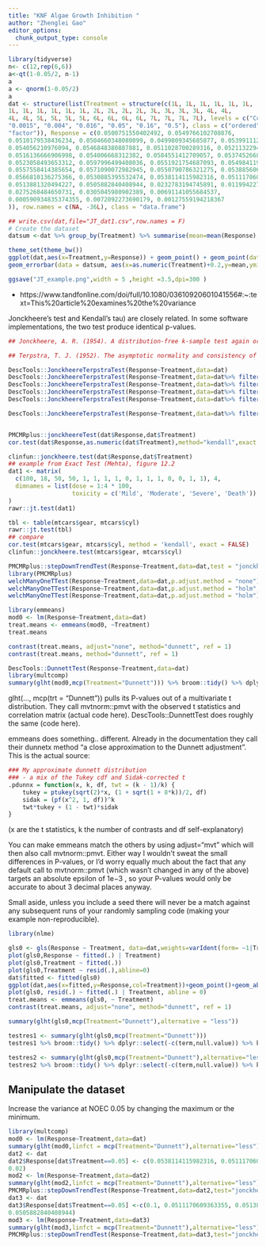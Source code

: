 ```yaml
---
title: "KNF Algae Growth Inhibition "
author: "Zhenglei Gao"
editor_options: 
  chunk_output_type: console
---
```



```r
library(tidyverse)
n<- c(12,rep(6,6))
a<-qt(1-0.05/2, n-1)
a
a <- qnorm(1-0.05/2)
a
dat <- structure(list(Treatment = structure(c(1L, 1L, 1L, 1L, 1L, 1L, 
1L, 1L, 1L, 1L, 1L, 1L, 2L, 2L, 2L, 2L, 3L, 3L, 3L, 3L, 4L, 4L, 
4L, 4L, 5L, 5L, 5L, 5L, 6L, 6L, 6L, 6L, 7L, 7L, 7L, 7L), levels = c("Control", 
"0.0015", "0.004", "0.016", "0.05", "0.16", "0.5"), class = c("ordered", 
"factor")), Response = c(0.0500751550402492, 0.0549766102708876, 
0.0510179538436234, 0.0504660348080099, 0.0499809345685877, 0.0539911129987799, 
0.054056210976094, 0.0546848380887881, 0.0511028700289316, 0.0521132294706069, 
0.0516136666906998, 0.054006668312382, 0.0584551412709057, 0.0537452668039128, 
0.0523058493653312, 0.0597996499408036, 0.0551921754687093, 0.0549841190670617, 
0.0557558414385654, 0.0571090072982945, 0.0550790786321275, 0.0538856068123132, 
0.0566810136275366, 0.0530885395532474, 0.0538114115982316, 0.0511170609363355, 
0.0513881320494227, 0.0505882840408944, 0.0232783194745891, 0.0119942272946239, 
0.0275260484650731, 0.0305045980902389, 0.00691141055684537, 
0.000590934835374355, 0.0072092273690179, 0.00127559194218367
)), row.names = c(NA, -36L), class = "data.frame")

## write.csv(dat,file="JT_dat1.csv",row.names = F) 
# Create the dataset
datsum <-dat %>% group_by(Treatment) %>% summarise(mean=mean(Response), SE=sd(Response)/sqrt(length(Response))) %>% mutate(Lower=mean-a*SE,Upper=mean+a*SE)
```



```r

theme_set(theme_bw())
ggplot(dat,aes(x=Treatment,y=Response)) + geom_point() + geom_point(data = datsum,aes(as.numeric(Treatment)+0.2,y=mean),position=position_dodge(width = 0.9),col = "red",size = 3,shape = 24, fill = "pink")+
geom_errorbar(data = datsum, aes(x=as.numeric(Treatment)+0.2,y=mean,ymin = Lower, ymax = Upper),col="red",position=position_dodge(width = 0.9),width = .2)

ggsave("JT_example.png",width = 5 ,height =3.5,dpi=300 )
```

- https://www.tandfonline.com/doi/full/10.1080/03610920601041556#:~:text=This%20article%20examines%20the%20variance


Jonckheere's test and Kendall's tau) are closely related. In some software implementations, the two test produce identical p-values.


```r
## Jonckheere, A. R. (1954). A distribution-free k-sample test again ordered alternatives. Biometrika 41:133-145.

## Terpstra, T. J. (1952). The asymptotic normality and consistency of Kendall's test against trend, when ties are present in one ranking. Indagationes Mathematicae 14:327-333.

DescTools::JonckheereTerpstraTest(Response~Treatment,data=dat)
DescTools::JonckheereTerpstraTest(Response~Treatment,data=dat%>% filter(Treatment!="0.5"))
DescTools::JonckheereTerpstraTest(Response~Treatment,data=dat%>% filter(Treatment!="0.5" & Treatment!="0.16"))
DescTools::JonckheereTerpstraTest(Response~Treatment,data=dat%>% filter(Treatment!="0.5" & Treatment!="0.16" & Treatment!="0.05"))
DescTools::JonckheereTerpstraTest(Response~Treatment,data=dat%>% filter(Treatment!="0.5" & Treatment!="0.16" & Treatment!="0.05" & Treatment != "0.016"))

DescTools::JonckheereTerpstraTest(Response~Treatment,data=dat%>% filter(Treatment!="0.5" & Treatment!="0.16" & Treatment!="0.05" & Treatment != "0.016" & Treatment != "0.004" ))


PMCMRplus::jonckheereTest(dat$Response,dat$Treatment)
cor.test(dat$Response,as.numeric(dat$Treatment),method="kendall",exact = T)

clinfun::jonckheere.test(dat$Response,dat$Treatment)
## example from Exact Test (Mehta), figure 12.2
dat1 <- matrix(
  c(100, 18, 50, 50, 1, 1, 1, 1, 0, 1, 1, 1, 0, 0, 1, 1), 4,
  dimnames = list(dose = 1:4 * 100,
                  toxicity = c('Mild', 'Moderate', 'Severe', 'Death'))
)
rawr::jt.test(dat1)

tbl <- table(mtcars$gear, mtcars$cyl)
rawr::jt.test(tbl)
## compare
cor.test(mtcars$gear, mtcars$cyl, method = 'kendall', exact = FALSE)
clinfun::jonckheere.test(mtcars$gear, mtcars$cyl)
```

```r
PMCMRplus::stepDownTrendTest(Response~Treatment,data=dat,test = "jonckheere")
library(PMCMRplus)
welchManyOneTTest(Response~Treatment,data=dat,p.adjust.method = "none")
welchManyOneTTest(Response~Treatment,data=dat,p.adjust.method = "holm",alternative = "less")
welchManyOneTTest(Response~Treatment,data=dat,p.adjust.method = "holm")
```


```r
library(emmeans)
mod0 <- lm(Response~Treatment,data=dat)
treat.means <- emmeans(mod0, ~Treatment)
treat.means

contrast(treat.means, adjust="none", method="dunnett", ref = 1)
contrast(treat.means, method="dunnett", ref = 1)

DescTools::DunnettTest(Response~Treatment,data=dat)
library(multcomp)
summary(glht(mod0,mcp(Treatment="Dunnett"))) %>% broom::tidy() %>% dplyr::select(-c(term,null.value)) %>% knitr::kable(digits = 3) %>% kableExtra::kable_classic() ## Same as DescTools implementation
```


glht(..., mcp(trt = "Dunnett")) pulls its P-values out of a multivariate t distribution. They call mvtnorm::pmvt with the observed t statistics and correlation matrix (actual code here). DescTools::DunnettTest does roughly the same (code here).

emmeans does something.. different. Already in the documentation they call their dunnetx method "a close approximation to the Dunnett adjustment". This is the actual source:



```r
### My approximate dunnett distribution 
### - a mix of the Tukey cdf and Sidak-corrected t
.pdunnx = function(x, k, df, twt = (k - 1)/k) {
    tukey = ptukey(sqrt(2)*x, (1 + sqrt(1 + 8*k))/2, df)
    sidak = (pf(x^2, 1, df))^k
    twt*tukey + (1 - twt)*sidak
}
```

(x are the t statistics, k the number of contrasts and df self-explanatory)

You can make emmeans match the others by using adjust="mvt" which will then also call mvtnorm::pmvt. Either way I wouldn't sweat the small differences in P-values, or I'd worry equally much about the fact that any default call to mvtnorm::pmvt (which wasn't changed in any of the above) targets an absolute epsilon of 1e−3
, so your P-values would only be accurate to about 3 decimal places anyway.

Small aside, unless you include a seed there will never be a match against any subsequent runs of your randomly sampling code (making your example non-reproducible).

```r
library(nlme)

gls0 <- gls(Response ~ Treatment, data=dat,weights=varIdent(form= ~1|Treatment))
plot(gls0,Response ~ fitted(.) | Treatment)
plot(gls0,Treatment ~ fitted(.))
plot(gls0,Treatment ~ resid(.),abline=0)
dat$fitted <- fitted(gls0)
ggplot(dat,aes(x=fitted,y=Response,col=Treatment))+geom_point()+geom_abline(intercept = 0,slope=1)
plot(gls0, resid(.) ~ fitted(.) | Treatment, abline = 0)
treat.means <- emmeans(gls0, ~ Treatment)
contrast(treat.means, adjust="none", method="dunnett", ref = 1)

summary(glht(gls0,mcp(Treatment="Dunnett"),alternative = "less")) 
```

```r
testres1 <- summary(glht(gls0,mcp(Treatment="Dunnett"))) 
testres1 %>% broom::tidy() %>% dplyr::select(-c(term,null.value)) %>% knitr::kable(digits = 3) %>% kableExtra::kable_classic()
```

```r
testres2 <- summary(glht(gls0,mcp(Treatment="Dunnett"),alternative="less")) 
testres2 %>% broom::tidy() %>% dplyr::select(-c(term,null.value)) %>% knitr::kable(digits = 3) %>% kableExtra::kable_classic()
```

## Manipulate the dataset

Increase the variance at NOEC 0.05 by changing the maximum or the minimum.

```r
library(multcomp)
mod0 <- lm(Response~Treatment,data=dat)
summary(glht(mod0,linfct = mcp(Treatment="Dunnett"),alternative="less"))
dat2 <- dat
dat2$Response[dat$Treatment==0.05] <- c(0.0538114115982316, 0.0511170609363355, 0.0513881320494227, 
0.02)
mod2 <- lm(Response~Treatment,data=dat2)
summary(glht(mod2,linfct = mcp(Treatment="Dunnett"),alternative="less"))
PMCMRplus::stepDownTrendTest(Response~Treatment,data=dat2,test="jonckheere")
dat3 <- dat
dat3$Response[dat$Treatment==0.05] <-c(0.1, 0.0511170609363355, 0.0513881320494227, 
0.0505882840408944)
mod3 <- lm(Response~Treatment,data=dat3)
summary(glht(mod3,linfct = mcp(Treatment="Dunnett"),alternative="less"))
PMCMRplus::stepDownTrendTest(Response~Treatment,data=dat3,test="jonckheere")

```

